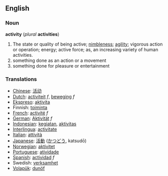 ==English==
===Noun===
'''activity''' (''plural'' '''activities''')
#The state or quality of being active; [[nimbleness]]; [[agility]]; vigorous action or operation; energy; active force; as, an increasing variety of human activities.
# something done as an action or a movement
# something done for pleasure or entertainment

=== Translations === 
*[[Chinese]]: [[活动]]
*[[Dutch]]: [[activiteit]] ''f'', [[beweging]] ''f''
*[[Ekspreso]]: [[aktivita]]
*Finnish: [[toiminta]]
*[[French]]: [[activité]] ''f''
*[[German]]: [[Aktivität]] ''f''
*[[Indonesian]]: [[giat|kegiatan]], [[aktivitas]] 
*[[Interlingua]]: [[activitate]] 
*[[Italian]]: [[attività]] 
*[[Japanese]]: [[活動]] ([[かつどう]], katsudō) 
*[[Norwegian]]: [[aktivitet]]
*[[Portuguese]]: [[atividade]] 
*[[Spanish]]: [[actividad]] ''f''
*Swedish: [[verksamhet]] 
*[[Volapük]]: [[dunöf]]